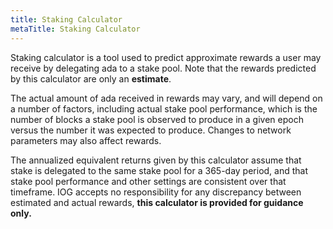 ```yaml
---
title: Staking Calculator
metaTitle: Staking Calculator
---
```



Staking calculator is a tool used to predict approximate rewards a user may receive by delegating ada to a stake pool. Note that the rewards predicted by this calculator are only an **estimate**.

The actual amount of ada received in rewards may vary, and will depend on a number of
factors, including actual stake pool performance, which is the number of blocks
a stake pool is observed to produce in a given epoch versus the number it was
expected to produce. Changes to network parameters may also affect rewards.

The annualized equivalent returns given by this calculator assume that stake is
delegated to the same stake pool for a 365-day period, and that stake pool
performance and other settings are consistent over that timeframe. IOG accepts
no responsibility for any discrepancy between estimated and actual rewards,
**this calculator is provided for guidance only.**

<StakingCalculator />
